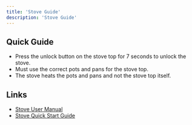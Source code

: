 ```yaml
---
title: 'Stove Guide'
description: 'Stove Guide'
---
```



## Quick Guide

- Press the unlock button on the stove top for 7 seconds to unlock the stove.
- Must use the correct pots and pans for the stove top.
- The stove heats the pots and pans and not the stove top itself.

## Links

- [Stove User Manual](https://www.dropbox.com/scl/fi/ez7e9iee1wtscqo6k476s/wolf-stove-oven-care-guide.pdf?rlkey=jf8fcvbhzxy0umf4qfb5vglvf&st=utq3immq&dl=0)
- [Stove Quick Start Guide](https://www.dropbox.com/scl/fi/fld50evnjvwpf47j6e1yn/wolf-stove-oven-quickguide.pdf?rlkey=6myiv1uqo3o1b5cjq28kh6ril&st=pofpygn9&dl=0)

